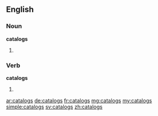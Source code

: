 ==English==

===Noun===
'''catalogs'''

# {{plural of|catalog}}

===Verb===
'''catalogs'''

# {{third-person singular of|catalog}}

[[ar:catalogs]]
[[de:catalogs]]
[[fr:catalogs]]
[[mg:catalogs]]
[[my:catalogs]]
[[simple:catalogs]]
[[sv:catalogs]]
[[zh:catalogs]]